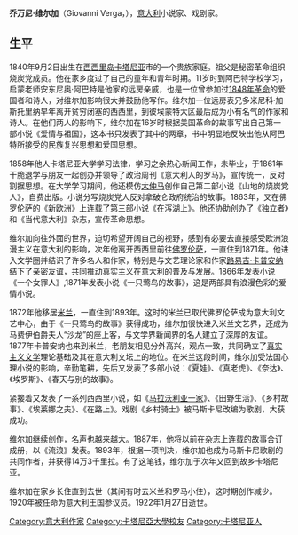 {{unreferenced|time=2010-08-15T22:12:13+00:00}}
{{Infobox writer <!-- for more information see [[:Template:Infobox_Writer/doc|:Template:Infobox Writer/doc]] -->
| name       = Giovanni Verga
| image      = Giovanni-Verga.jpg
| caption    = 
| birthdate  = {{birth date|1840|9|2|df=y}}
| birthplace = [[意大利|意大利]][[西西里|西西里]][[卡塔尼亚|卡塔尼亚]]<sup><small>1</small></sup>
| deathdate  = {{death date and age|1922|1|27|1840|9|2|df=y}}
| deathplace = [[意大利|意大利]][[西西里|西西里]][[卡塔尼亚|卡塔尼亚]]
| occupation = 作家
| genre      = 
| movement   = [[真实主义文学|真实主义]]
| influences = 
| website    = 
}}
'''乔万尼·维尔加'''（Giovanni Verga，{{bd|1840年|9月2日|1922年|1月27日}}），[[意大利|意大利]]小说家、戏剧家。

==生平==
1840年9月2日出生在[[西西里岛|西西里岛]][[卡塔尼亚|卡塔尼亚]]市的一个贵族家庭。祖父是秘密革命组织烧炭党成员。他在家乡度过了自己的童年和青年时期。11岁时到阿巴特学校学习，启蒙老师安东尼奥·阿巴特是他家的远房亲戚，也是一位曾参加过[[1848年革命|1848年革命]]的爱国者和诗人，对维尔加影响很大并鼓励他写作。维尔加一位远房表兄多米尼科·加斯托里纳早年离开贫穷闭塞的西西里，到彼埃蒙特大区最后成为小有名气的作家和诗人。在他们两人的影响下，维尔加在16岁时根据美国革命的故事写出自己第一部小说《爱情与祖国》，这本书只发表了其中的两章，书中明显地反映出他从阿巴特所接受的民族复兴思想和爱国思想。

1858年他人卡塔尼亚大学学习法律，学习之余热心新闻工作，未毕业，于1861年干脆退学与朋友一起创办并领导了政治周刊《意大利人的罗马》，宣传统一，反对割据思想。在大学学习期间，他还模仿[[大仲马|大仲马]]创作自己第二部小说《山地的烧炭党人》，自费出版。小说分写烧炭党人反对拿破仑政府统治的故事。1863年，又在佛罗伦萨的《新欧洲》上连载了第三部小说《在泻湖上》。他还协助创办了《独立者》和《当代意大利》杂志，宣传革命思想。

维尔加向往外面的世界，迫切希望开阔自己的视野，感到有必要去直接感受欧洲浪漫主义在意大利的影响，次年他离开西西里前往[[佛罗伦萨|佛罗伦萨]]，一直住到1871年。他进入文学圈并结识了许多名人和作家，特别是与文艺理论家和作家[[路易吉·卡普安纳|路易吉·卡普安纳]]结下了亲密友谊，共同推动真实主义在意大利的普及与发展。1866年发表小说《一个女罪人》,1871年发表小说《一只莺鸟的故事》，这是两部具有浪漫色彩的爱情小说。

1872年他移居[[米兰|米兰]]，一直住到1893年。这时的米兰已取代佛罗伦萨成为意大利文艺中心，由于《一只莺鸟的故事》获得成功，维尔加很快进入米兰文艺界，还成为马费伊伯爵夫人“沙龙”的座上客，与文学界新闻界的名人建立了深厚的友谊。1877年卡普安纳也来到米兰，老朋友相见分外高兴，观点一致，共同确立了[[真实主义文学|真实主义文学]]理论基础及其在意大利文坛上的地位。在米兰这段时间，维尔加受法国心理小说的影响，辛勤笔耕，先后又发表了多部小说：《夏娃》、《真老虎》、《奈达》、《埃罗斯》、《春天与别的故事》。

紧接着又发表了一系列西西里小说，如《[[马拉沃利亚一家|马拉沃利亚一家]]》、《田野生活》、《乡村故事》、《埃莱娜之夫》、《在路上》。戏剧《乡村骑士》被马斯卡尼改编为歌剧，大获成功。

维尔加继续创作，名声也越来越大。1887年，他将以前在杂志上连载的故事合订成册，以《流浪》发表。1893年，根据一项判决，维尔加也成为马斯卡尼歌剧的共同作者，并获得14万3千里拉。有了这笔钱，维尔加于次年又回到故乡卡塔尼亚。

维尔加在家乡长住直到去世（其间有时去米兰和罗马小住），这时期创作减少。1920年被任命为意大利王国参议员。1922年1月27日逝世。

{{Authority control}}

{{DEFAULTSORT:Verga, Giovanni}}
[[Category:意大利作家|Category:意大利作家]]
[[Category:卡塔尼亞大學校友|Category:卡塔尼亞大學校友]]
[[Category:卡塔尼亚人|Category:卡塔尼亚人]]